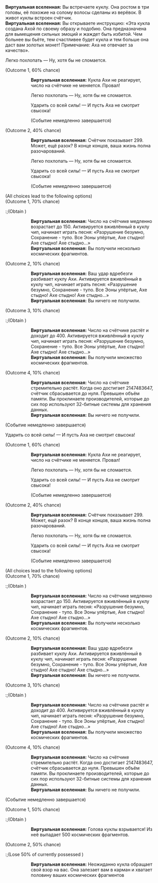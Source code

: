 {{Диалог Начало}}
:'''Виртуальная вселенная:''' Вы встречаете куклу. Она ростом в три головы, её похожие на солому волосы сделаны из верёвок. В живот куклы встроен счётчик.
:'''Виртуальная вселенная:''' Вы открываете инструкцию: «Эта кукла создана Ахой по своему образу и подобию. Она предназначена для вымещения сильных эмоций и жаждет быть избитой. Чем больнее вы бьёте, тем счастливее будет кукла и тем больше она даст вам золотых монет! Примечание: Аха не отвечает за качество».
:{{Диалог|Звезда}} Легко похлопать &mdash; Ну, хотя бы не сломается.
:;(Outcome 1, 60% chance)
:::'''Виртуальная вселенная:''' Кукла Ахи не реагирует, число на счётчике не меняется. Провал!
:::{{Диалог|Звезда}} Легко похлопать &mdash; Ну, хотя бы не сломается.
:::{{Диалог|Звезда}} Ударить со всей силы! &mdash; И пусть Аха не смотрит свысока!
:::;(Событие немедленно завершается)
:;(Outcome 2, 40% chance)
:::'''Виртуальная вселенная:''' Счётчик показывает 299. Может, ещё разок? В конце концов, ваша жизнь полна разочарований.
:::{{Диалог|Звезда}} Легко похлопать &mdash; Ну, хотя бы не сломается.
:::{{Диалог|Звезда}} Ударить со всей силы! &mdash; И пусть Аха не смотрит свысока!
:::;(Событие немедленно завершается)
:;(All choices lead to the following options)
:;(Outcome 1, 70% chance)
::;(Obtain {{Предмет|Космические фрагменты|20|x=150}})
:::'''Виртуальная вселенная:''' Число на счётчике медленно возрастает до 150. Активируется вживлённый в куклу чип, начинает играть песня: «Разрушение безумно, Сохранение - тупо. Все Эоны упёртые, Ахе стыдно! Ахе стыдно! Ахе стыдно...»
:::'''Виртуальная вселенная:''' Вы получили несколько космических фрагментов.
:;(Outcome 2, 10% chance)
:::'''Виртуальная вселенная:''' Ваш удар вдребезги разбивает куклу Ахи. Активируется вживлённый в куклу чип, начинает играть песня: «Разрушение безумно, Сохранение - тупо. Все Эоны упёртые, Ахе стыдно! Ахе стыдно! Ахе стыдно...»
:::'''Виртуальная вселенная:''' Вы ничего не получили.
:;(Outcome 3, 10% chance)
::;(Obtain {{Предмет|Космические фрагменты|20|x=400}})
:::'''Виртуальная вселенная:''' Число на счётчике растёт и доходит до 400. Активируется вживлённый в куклу чип, начинает играть песня: «Разрушение безумно, Сохранение - тупо. Все Эоны упёртые, Ахе стыдно! Ахе стыдно! Ахе стыдно...»
:::'''Виртуальная вселенная:''' Вы получили множество космических фрагментов.
:;(Outcome 4, 10% chance)
:::'''Виртуальная вселенная:''' Число на счётчике стремительно растёт. Когда оно достигает 2147483647, счётчик сбрасывается до нуля. Превышен объём памяти. Вы проклинаете производителей, которые до сих пор используют 32-битные системы для хранения данных.
:::'''Виртуальная вселенная:''' Вы ничего не получили.
:;(Событие немедленно завершается)
:{{Диалог|Звезда}} Ударить со всей силы! &mdash; И пусть Аха не смотрит свысока!
:;(Outcome 1, 60% chance)
:::'''Виртуальная вселенная:''' Кукла Ахи не реагирует, число на счётчике не меняется. Провал!
:::{{Диалог|Звезда}} Легко похлопать &mdash; Ну, хотя бы не сломается.
:::{{Диалог|Звезда}} Ударить со всей силы! &mdash; И пусть Аха не смотрит свысока!
:::;(Событие немедленно завершается)
:;(Outcome 2, 40% chance)
:::'''Виртуальная вселенная:''' Счётчик показывает 299. Может, ещё разок? В конце концов, ваша жизнь полна разочарований.
:::{{Диалог|Звезда}} Легко похлопать &mdash; Ну, хотя бы не сломается.
:::{{Диалог|Звезда}} Ударить со всей силы! &mdash; И пусть Аха не смотрит свысока!
:::;(Событие немедленно завершается)
:;(All choices lead to the following options)
:;(Outcome 1, 70% chance)
::;(Obtain {{Предмет|Космические фрагменты|20|x=150}})
:::'''Виртуальная вселенная:''' Число на счётчике медленно возрастает до 150. Активируется вживлённый в куклу чип, начинает играть песня: «Разрушение безумно, Сохранение - тупо. Все Эоны упёртые, Ахе стыдно! Ахе стыдно! Ахе стыдно...»
:::'''Виртуальная вселенная:''' Вы получили несколько космических фрагментов.
:;(Outcome 2, 10% chance)
:::'''Виртуальная вселенная:''' Ваш удар вдребезги разбивает куклу Ахи. Активируется вживлённый в куклу чип, начинает играть песня: «Разрушение безумно, Сохранение - тупо. Все Эоны упёртые, Ахе стыдно! Ахе стыдно! Ахе стыдно...»
:::'''Виртуальная вселенная:''' Вы ничего не получили.
:;(Outcome 3, 10% chance)
::;(Obtain {{Предмет|Космические фрагменты|20|x=400}})
:::'''Виртуальная вселенная:''' Число на счётчике растёт и доходит до 400. Активируется вживлённый в куклу чип, начинает играть песня: «Разрушение безумно, Сохранение - тупо. Все Эоны упёртые, Ахе стыдно! Ахе стыдно! Ахе стыдно...»
:::'''Виртуальная вселенная:''' Вы получили множество космических фрагментов.
:;(Outcome 4, 10% chance)
:::'''Виртуальная вселенная:''' Число на счётчике стремительно растёт. Когда оно достигает 2147483647, счётчик сбрасывается до нуля. Превышен объём памяти. Вы проклинаете производителей, которые до сих пор используют 32-битные системы для хранения данных.
:::'''Виртуальная вселенная:''' Вы ничего не получили.
:;(Событие немедленно завершается)
:{{SU Special Dialogue|Радость|Шлёпнуть филейный выключатель куклы!|Одному лишь Ахе ведом этот секрет...}}
:;(Outcome 1, 50% chance)
::;(Obtain {{Предмет|Космические фрагменты|20|x=500}})
:::'''Виртуальная вселенная:''' Голова куклы взрывается! Из неё выпадает 500 космических фрагментов.
:;(Outcome 2, 50% chance)
::;(Lose 50% of currently possessed {{Предмет|Космические фрагменты|20}})
:::'''Виртуальная вселенная:''' Неожиданно кукла обращает свой взор на вас. Она залезает вам в карман и хватает половину ваших космических фрагментов
{{Диалог Конец}}